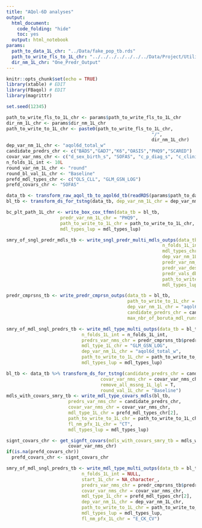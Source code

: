 ```yaml
---
title: "AQol-6D analyses"
output:
  html_document: 
    code_folding: "hide"
    toc: yes 
  output: html_notebook
params:
  path_to_data_1L_chr: "../Data/fake_pop_tb.rds"
  path_to_write_fls_to_1L_chr: "../../../../../../../Data/Project/Utility_Models"
  dir_nm_1L_chr: "One_Predr_Output"
---
```


```r
knitr::opts_chunk$set(echo = TRUE)
library(xtable) # EDIT
library(FBaqol) # EDIT
library(magrittr)
```

```r
set.seed(12345)
```

```r
path_to_write_fls_to_1L_chr <- params$path_to_write_fls_to_1L_chr
dir_nm_1L_chr <- params$dir_nm_1L_chr
path_to_write_to_1L_chr <- paste0(path_to_write_fls_to_1L_chr,
                                                      "/",
                                                      dir_nm_1L_chr)
dep_var_nm_1L_chr <- "aqol6d_total_w"
candidate_predrs_chr <- c("BADS","GAD7","K6","OASIS","PHQ9","SCARED")
covar_var_nms_chr <- c("d_sex_birth_s", "SOFAS", "c_p_diag_s", "c_clinical_staging_s", "d_age",  "d_sexual_ori_s", "d_country_bir_s", "d_relation_s", "d_studying_working")
n_folds_1L_int <- 10L
round_var_nm_1L_chr <- "round"
round_bl_val_1L_chr <- "Baseline"
prefd_mdl_types_chr <- c("OLS_CLL", "GLM_GSN_LOG")
prefd_covars_chr <- "SOFAS"
```

```r
data_tb <- transform_raw_aqol_tb_to_aqol6d_tb(readRDS(params$path_to_data_1L_chr))
bl_tb <- transform_ds_for_tstng(data_tb, dep_var_nm_1L_chr = dep_var_nm_1L_chr, candidate_predrs_chr = candidate_predrs_chr, dep_var_max_val_1L_dbl = 0.999, round_val_1L_chr = "Baseline")
```

```r
bc_plt_path_1L_chr <- write_box_cox_tfmn(data_tb = bl_tb, 
                    predr_var_nm_1L_chr = "PHQ9", 
                    path_to_write_to_1L_chr = path_to_write_to_1L_chr, 
                    mdl_types_lup = mdl_types_lup) 
```

```r
smry_of_sngl_predr_mdls_tb <- write_sngl_predr_multi_mdls_outps(data_tb = bl_tb,
                                                          n_folds_1L_int = n_folds_1L_int,
                                                          mdl_types_chr = c("OLS_NTF","OLS_LOG", "OLS_LOGIT", "OLS_LOGLOG", "OLS_CLL", "GLM_GSN_LOG", "GLM_BNL_LOG", "GLM_BNL_LGT", "GLM_BNL_CLL", "BET_LOG","BET_LGT", "BET_CLL"),
                                                          dep_var_nm_1L_chr = "aqol6d_total_w",
                                                          predr_var_nm_1L_chr = "PHQ9",
                                                          predr_var_desc_1L_chr = "PHQ9 total score",
                                                          predr_vals_dbl = 0:27, 
                                                          path_to_write_to_1L_chr = path_to_write_to_1L_chr,
                                                          mdl_types_lup = mdl_types_lup)
```

```r
predr_cmprsns_tb <- write_predr_cmprsn_outps(data_tb = bl_tb,
                                             path_to_write_to_1L_chr = path_to_write_to_1L_chr,
                                             dep_var_nm_1L_chr = "aqol6d_total_w",
                                             candidate_predrs_chr = candidate_predrs_chr,
                                             max_nbr_of_boruta_mdl_runs_int = 300L)

```

```r
smry_of_mdl_sngl_predrs_tb <- write_mdl_type_multi_outps(data_tb = bl_tb,
                            n_folds_1L_int = n_folds_1L_int,
                            predrs_var_nms_chr = predr_cmprsns_tb$predr_chr,
                            mdl_type_1L_chr = "GLM_GSN_LOG",
                            dep_var_nm_1L_chr = "aqol6d_total_w",
                            path_to_write_to_1L_chr = path_to_write_to_1L_chr,
                            mdl_types_lup = mdl_types_lup)
```

```r
bl_tb <- data_tb %>% transform_ds_for_tstng(candidate_predrs_chr = candidate_predrs_chr, 
                                   covar_var_nms_chr = covar_var_nms_chr,
                                   remove_all_mssng_1L_lgl = T,
                                   round_val_1L_chr = "Baseline")
mdls_with_covars_smry_tb <- write_mdl_type_covars_mdls(bl_tb,
                       predrs_var_nms_chr = candidate_predrs_chr,
                       covar_var_nms_chr = covar_var_nms_chr,
                       mdl_type_1L_chr = prefd_mdl_types_chr[2],
                       path_to_write_to_1L_chr = path_to_write_to_1L_chr,
                       fl_nm_pfx_1L_chr = "CT",
                       mdl_types_lup = mdl_types_lup)

signt_covars_chr <- get_signft_covars(mdls_with_covars_smry_tb = mdls_with_covars_smry_tb,
                       covar_var_nms_chr)
if(is.na(prefd_covars_chr))
  prefd_covars_chr <- signt_covars_chr

```

```r
smry_of_mdl_sngl_predrs_tb <- write_mdl_type_multi_outps(data_tb = bl_tb,
                            n_folds_1L_int = NULL,
                            start_1L_chr = NA_character_,
                            predrs_var_nms_chr = predr_cmprsns_tb$predr_chr,
                            covar_var_nms_chr = covar_var_nms_chr,
                            mdl_type_1L_chr = prefd_mdl_types_chr[2],
                            dep_var_nm_1L_chr = dep_var_nm_1L_chr,
                            path_to_write_to_1L_chr = path_to_write_to_1L_chr,
                            mdl_types_lup = mdl_types_lup,
                            fl_nm_pfx_1L_chr = "E_CK_CV")
```


